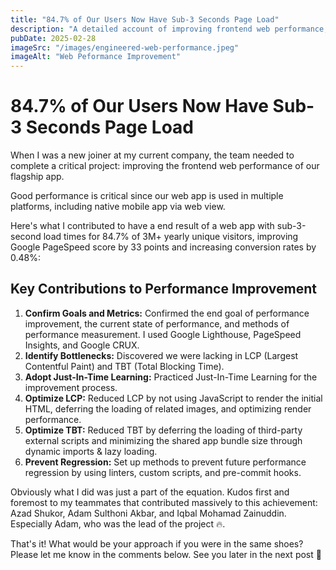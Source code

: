 ```yaml
---
title: "84.7% of Our Users Now Have Sub-3 Seconds Page Load"
description: "A detailed account of improving frontend web performance, achieving sub-3-second load times for 84.7% of over 3 million yearly unique visitors, boosting Google PageSpeed scores by 33 points, and increasing conversion rates by 0.48%."
pubDate: 2025-02-28
imageSrc: "/images/engineered-web-performance.jpeg"
imageAlt: "Web Peformance Improvement"
---
```


# 84.7% of Our Users Now Have Sub-3 Seconds Page Load

When I was a new joiner at my current company, the team needed to complete a critical project: improving the frontend web performance of our flagship app.

Good performance is critical since our web app is used in multiple platforms, including native mobile app via web view.

Here's what I contributed to have a end result of a web app with sub-3-second load times for 84.7% of 3M+ yearly unique visitors, improving Google PageSpeed score by 33 points and increasing conversion rates by 0.48%:

## Key Contributions to Performance Improvement

1.  **Confirm Goals and Metrics:** Confirmed the end goal of performance improvement, the current state of performance, and methods of performance measurement. I used Google Lighthouse, PageSpeed Insights, and Google CRUX.
2.  **Identify Bottlenecks:** Discovered we were lacking in LCP (Largest Contentful Paint) and TBT (Total Blocking Time).
3.  **Adopt Just-In-Time Learning:** Practiced Just-In-Time Learning for the improvement process.
4.  **Optimize LCP:** Reduced LCP by not using JavaScript to render the initial HTML, deferring the loading of related images, and optimizing render performance.
5.  **Optimize TBT:** Reduced TBT by deferring the loading of third-party external scripts and minimizing the shared app bundle size through dynamic imports & lazy loading.
6.  **Prevent Regression:** Set up methods to prevent future performance regression by using linters, custom scripts, and pre-commit hooks.

Obviously what I did was just a part of the equation. Kudos first and foremost to my teammates that contributed massively to this achievement: Azad Shukor, Adam Sulthoni Akbar, and Iqbal Mohamad Zainuddin. Especially Adam, who was the lead of the project 🔥.

That's it! What would be your approach if you were in the same shoes? Please let me know in the comments below. See you later in the next post 👋
